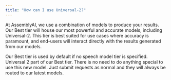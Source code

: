 ```yaml
---
title: "How can I use Universal-2?"
---
```


At AssemblyAI, we use a combination of models to produce your results. Our Best tier will house our most powerful and accurate models, including Universal-2. This tier is best suited for use cases where accuracy is paramount, and end-users will interact directly with the results generated from our models.

Our Best tier is used by default if no speech model tier is specified. Universal 2 part of our Best tier. There is no need to do anything special to use this new model. Just submit requests as normal and they will always be routed to our latest models.
